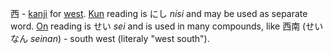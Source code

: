 西 - [[kanji]] for [[west]]. [[Kun]] reading is にし ''nisi'' and may be used as separate word. [[On]] reading is せい ''sei'' and is used in many compounds, like  西南 (せいなん ''seinan'') - south west (literaly "west south").